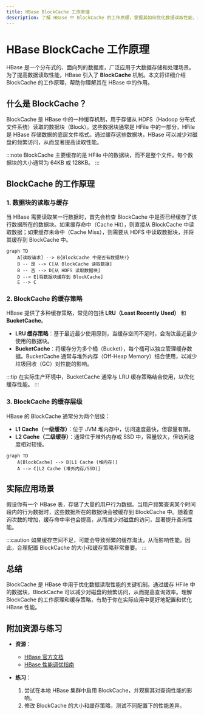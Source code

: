 ```yaml
---
title: HBase BlockCache 工作原理
description: 了解 HBase 中 BlockCache 的工作原理，掌握其如何优化数据读取性能，适合初学者学习。
---
```


# HBase BlockCache 工作原理

HBase 是一个分布式的、面向列的数据库，广泛应用于大数据存储和处理场景。为了提高数据读取性能，HBase 引入了 **BlockCache** 机制。本文将详细介绍 BlockCache 的工作原理，帮助你理解其在 HBase 中的作用。

## 什么是 BlockCache？

BlockCache 是 HBase 中的一种缓存机制，用于存储从 HDFS（Hadoop 分布式文件系统）读取的数据块（Block）。这些数据块通常是 HFile 中的一部分，HFile 是 HBase 存储数据的底层文件格式。通过缓存这些数据块，HBase 可以减少对磁盘的频繁访问，从而显著提高读取性能。

:::note
BlockCache 主要缓存的是 HFile 中的数据块，而不是整个文件。每个数据块的大小通常为 64KB 或 128KB。
:::

## BlockCache 的工作原理

### 1. 数据块的读取与缓存

当 HBase 需要读取某一行数据时，首先会检查 BlockCache 中是否已经缓存了该行数据所在的数据块。如果缓存命中（Cache Hit），则直接从 BlockCache 中读取数据；如果缓存未命中（Cache Miss），则需要从 HDFS 中读取数据块，并将其缓存到 BlockCache 中。

```mermaid
graph TD
    A[读取请求] --> B{BlockCache 中是否有数据块?}
    B -- 是 --> C[从 BlockCache 读取数据]
    B -- 否 --> D[从 HDFS 读取数据块]
    D --> E[将数据块缓存到 BlockCache]
    E --> C
```

### 2. BlockCache 的缓存策略

HBase 提供了多种缓存策略，常见的包括 **LRU（Least Recently Used）** 和 **BucketCache**。

- **LRU 缓存策略**：基于最近最少使用原则，当缓存空间不足时，会淘汰最近最少使用的数据块。
- **BucketCache**：将缓存分为多个桶（Bucket），每个桶可以独立管理缓存数据。BucketCache 通常与堆外内存（Off-Heap Memory）结合使用，以减少垃圾回收（GC）对性能的影响。

:::tip
在实际生产环境中，BucketCache 通常与 LRU 缓存策略结合使用，以优化缓存性能。
:::

### 3. BlockCache 的缓存层级

HBase 的 BlockCache 通常分为两个层级：

- **L1 Cache（一级缓存）**：位于 JVM 堆内存中，访问速度最快，但容量有限。
- **L2 Cache（二级缓存）**：通常位于堆外内存或 SSD 中，容量较大，但访问速度相对较慢。

```mermaid
graph TD
    A[BlockCache] --> B[L1 Cache (堆内存)]
    A --> C[L2 Cache (堆外内存/SSD)]
```

## 实际应用场景

假设你有一个 HBase 表，存储了大量的用户行为数据。当用户频繁查询某个时间段内的行为数据时，这些数据所在的数据块会被缓存到 BlockCache 中。随着查询次数的增加，缓存命中率也会提高，从而减少对磁盘的访问，显著提升查询性能。

:::caution
如果缓存空间不足，可能会导致频繁的缓存淘汰，从而影响性能。因此，合理配置 BlockCache 的大小和缓存策略非常重要。
:::

## 总结

BlockCache 是 HBase 中用于优化数据读取性能的关键机制。通过缓存 HFile 中的数据块，BlockCache 可以减少对磁盘的频繁访问，从而提高查询效率。理解 BlockCache 的工作原理和缓存策略，有助于你在实际应用中更好地配置和优化 HBase 性能。

## 附加资源与练习

- **资源**：
  - [HBase 官方文档](https://hbase.apache.org/)
  - [HBase 性能调优指南](https://hbase.apache.org/book.html#performance)
  
- **练习**：
  1. 尝试在本地 HBase 集群中启用 BlockCache，并观察其对查询性能的影响。
  2. 修改 BlockCache 的大小和缓存策略，测试不同配置下的性能差异。
